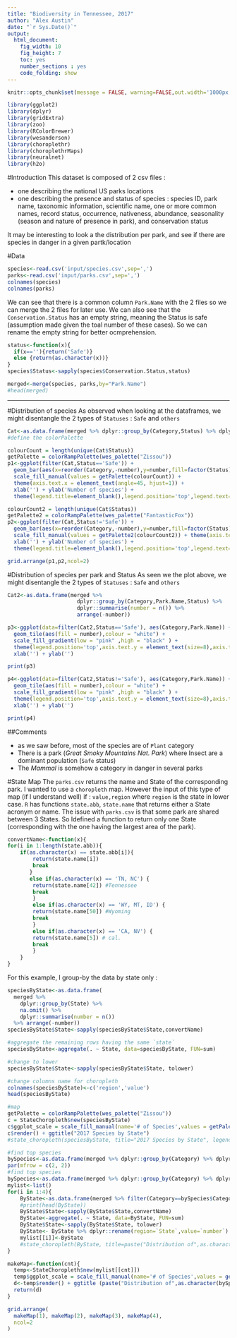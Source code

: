 ---
title: "Biodiversity in Tennessee, 2017"
author: "Alex Austin"
date: "`r Sys.Date()`"
output:
  html_document:
    fig_width: 10
    fig_height: 7
    toc: yes
    number_sections : yes
    code_folding: show
---

```{r setup, include=FALSE}
knitr::opts_chunk$set(message = FALSE, warning=FALSE,out.width='1000px', dpi=200)
```

```{r}
library(ggplot2)
library(dplyr)
library(gridExtra)
library(zoo)
library(RColorBrewer)
library(wesanderson)
library(choroplethr)
library(choroplethrMaps)
library(neuralnet)
library(h2o)
```

#Introduction
This dataset is composed of 2 csv files :

* one describing the national US parks locations
* one describing the presence and status of species : species ID, park name, taxonomic information, scientific name, one or more common names, record status, occurrence, nativeness, abundance, seasonality (season and nature of presence in park), and conservation status

It may be interesting to look a the distribution per park, and see if there are species in danger in a given partk/location


#Data
```{r}
species<-read.csv('input/species.csv',sep=',')
parks<-read.csv('input/parks.csv',sep=',')
colnames(species)
colnames(parks)
```

We can see that there is a common column `Park.Name` with the 2 files so we can merge the 2 files for later use.
We can also see that the `Conservation.Status` has an empty string, meaning the Status is safe (assumption made given the toal number of these cases). So we can rename the empty string for better ocmprehension.

```{r}
status<-function(x){
  if(x==''){return('Safe')}
  else {return(as.character(x))}
}
species$Status<-sapply(species$Conservation.Status,status)
```

```{r}
merged<-merge(species, parks,by="Park.Name")
#head(merged)
```
<hr>

#Distribution of species
As observed when looking at the dataframes, we might disentangle the 2 types of `Statuses` : `Safe` and `others`
```{r}
Cat<-as.data.frame(merged %>% dplyr::group_by(Category,Status) %>% dplyr::summarise(number = n()) %>% arrange(-number))
#define the colorPalette

colourCount = length(unique(Cat$Status))
getPalette = colorRampPalette(wes_palette("Zissou"))
p1<-ggplot(filter(Cat,Status=='Safe')) + 
  geom_bar(aes(x=reorder(Category,-number),y=number,fill=factor(Status)),stat="identity") + 
  scale_fill_manual(values = getPalette(colourCount)) + 
  theme(axis.text.x = element_text(angle=45, hjust=1)) + 
  xlab('') + ylab('Number of species') + 
  theme(legend.title=element_blank(),legend.position='top',legend.text=element_text(size=8),legend.key.size = unit(.4, "cm"))

colourCount2 = length(unique(Cat$Status))
getPalette2 = colorRampPalette(wes_palette("FantasticFox"))
p2<-ggplot(filter(Cat,Status!='Safe')) + 
  geom_bar(aes(x=reorder(Category,-number),y=number,fill=factor(Status)),stat="identity") + 
  scale_fill_manual(values = getPalette2(colourCount2)) + theme(axis.text.x = element_text(angle=45, hjust=1)) + 
  xlab('') + ylab('Number of species') + 
  theme(legend.title=element_blank(),legend.position='top',legend.text=element_text(size=8),legend.key.size = unit(.4, "cm"))

grid.arrange(p1,p2,ncol=2)
```

#Distribution of species per park and Status
As seen we the plot above, we might disentangle the 2 types of `Statuses` : `Safe` and `others`
```{r}
Cat2<-as.data.frame(merged %>% 
                      dplyr::group_by(Category,Park.Name,Status) %>% 
                      dplyr::summarise(number = n()) %>% 
                      arrange(-number))

p3<-ggplot(data=filter(Cat2,Status=='Safe'), aes(Category,Park.Name)) + 
  geom_tile(aes(fill = number),colour = "white") + 
  scale_fill_gradient(low = "pink" ,high = "black" ) + 
  theme(legend.position='top',axis.text.y = element_text(size=8),axis.text.x = element_text(size=8,angle=45, hjust=1)) + 
  xlab('') + ylab('')

print(p3)

p4<-ggplot(data=filter(Cat2,Status!='Safe'), aes(Category,Park.Name)) + 
  geom_tile(aes(fill = number),colour = "white") + 
  scale_fill_gradient(low = "pink" ,high = "black" ) + 
  theme(legend.position='top',axis.text.y = element_text(size=8),axis.text.x = element_text(size=8,angle=45, hjust=1)) + 
  xlab('') + ylab('')

print(p4)
```

##Comments

* as we saw before, most of the species are of `Plant` category
* There is a park (_Great Smoky Mountains Nat. Park_) where Insect are a dominant population (`Safe` status)
* The _Mammal_ is somehow a category in danger in several parks

#State Map
The `parks.csv` returns the name and State of the corresponding park. I wanted to use a `choropleth` map.
However the input of this type of map (if I understand well) if : `value,region` where `region` is the state in lower case.
`R` has functions `state.abb`, `state.name` that returns either a State acronym or name. The issue with `parks.csv` is that some park are shared between 3 States. So Idefined a function to return only one State (corresponding with the one having the largest area of the park).

```{r}
convertName<-function(x){
for(i in 1:length(state.abb)){
	if(as.character(x) == state.abb[i]){
		return(state.name[i])
		break
	   }
	   else if(as.character(x) == 'TN, NC') {
	   	return(state.name[42]) #Tennessee
	   	break
	   	}
	   	else if(as.character(x) == 'WY, MT, ID') {
	   	return(state.name[50]) #Wyoming
	   	break
	   	}
	   	else if(as.character(x) == 'CA, NV') {
	   	return(state.name[5]) # cal.
	   	break
	   	}   	
	}	
}
```

For this example, I group-by the data by state only :
```{r}
speciesByState<-as.data.frame(
  merged %>% 
    dplyr::group_by(State) %>% 
    na.omit() %>%
    dplyr::summarise(number = n()) 
  %>% arrange(-number))
speciesByState$State<-sapply(speciesByState$State,convertName)

#aggregate the remaining rows having the same `state`
speciesByState<-aggregate(. ~ State, data=speciesByState, FUN=sum)

#change to lower
speciesByState$State<-sapply(speciesByState$State, tolower)

#change columns name for choropleth
colnames(speciesByState)<-c('region','value')
head(speciesByState)

#map
getPalette = colorRampPalette(wes_palette("Zissou"))
c = StateChoropleth$new(speciesByState)
c$ggplot_scale = scale_fill_manual(name='# of Species',values = getPalette(7))
c$render() + ggtitle("2017 Species by State")
#state_choropleth(speciesByState, title="2017 Species by State", legend="Species")
```

```{r}
#find top species
bySpecies<-as.data.frame(merged %>% dplyr::group_by(Category) %>% dplyr::summarise(number = n()) %>% arrange(-number))
par(mfrow = c(2, 2))
#find top species
bySpecies<-as.data.frame(merged %>% dplyr::group_by(Category) %>% dplyr::summarise(number = n()) %>% arrange(-number))
mylist<-list()
for(i in 1:4){
	ByState<-as.data.frame(merged %>% filter(Category==bySpecies$Category[i]) %>% dplyr::group_by(State) %>% dplyr::summarise(number = n()) %>% arrange(-number))
	#print(head(ByState))
	ByState$State<-sapply(ByState$State,convertName)
	ByState<-aggregate(. ~ State, data=ByState, FUN=sum)
	ByState$State<-sapply(ByState$State, tolower)
	ByState<- ByState %>% dplyr::rename(region=`State`,value=`number`)
	mylist[[i]]<-ByState
	#state_choropleth(ByState, title=paste("Distribution of",as.character(bySpecies$Category[i])), num_colors=9)
}

makeMap<-function(cnt){
  temp<-StateChoropleth$new(mylist[[cnt]])
  temp$ggplot_scale = scale_fill_manual(name='# of Species',values = getPalette(7))
  d<-temp$render() + ggtitle (paste("Distribution of",as.character(bySpecies$Category[cnt])))
  return(d)
}

grid.arrange(
  makeMap(1), makeMap(2), makeMap(3), makeMap(4),
  ncol=2
)
```
